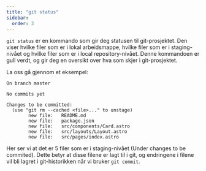 ```yaml
---
title: "git status"
sidebar:
  order: 3
---
```


`git status` er en kommando som gir deg statusen til git-prosjektet. Den viser hvilke filer som er i lokal arbeidsmappe, hvilke filer som er i staging-nivået og hvilke filer som er i local repository-nivået. Denne kommandoen er gull verdt, og gir deg en oversikt over hva som skjer i git-prosjektet.

La oss gå gjennom et eksempel:

```
On branch master

No commits yet

Changes to be committed:
  (use "git rm --cached <file>..." to unstage)
        new file:   README.md
        new file:   package.json
        new file:   src/components/Card.astro
        new file:   src/layouts/Layout.astro
        new file:   src/pages/index.astro

```

Her ser vi at det er 5 filer som er i staging-nivået (Under changes to be commited). Dette betyr at disse filene er lagt til i git, og endringene i filene vil bli lagret i git-historikken når vi bruker `git commit`.


<SelectCorrect
  question="Hva betyr det når filer vises under 'Changes to be committed' i git status-output?"
  correct="Filer er staged og klare til å bli committet til repository-historikken."
  wrong1="Filer er allerede committet og trygt lagret i git-historikken."
  wrong2="Filer er usporet og endringene vil ikke være inkludert i neste commit."
/>


<LikeThisPage />